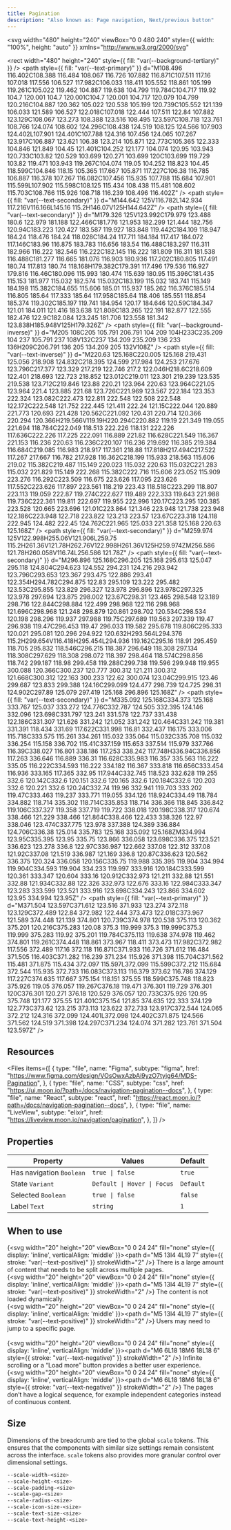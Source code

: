 ```yaml
---
title: Pagination
description: "Also known as: Page navigation, Next/previous button"
---
```


<svg
  width="480"
  height="240"
  viewBox="0 0 480 240"
  style={{ width: "100%", height: "auto" }}
  xmlns="http://www.w3.org/2000/svg"
>
  <rect
    width="480"
    height="240"
    style={{ fill: "var(--background-tertiary)" }}
  />
  <path
    style={{ fill: "var(--text-primary)" }}
    d="M108.496 116.402C108.388 116.484 108.067 116.726 107.882 116.871C107.511 117.16 107.018 117.556 106.527 117.982C106.033 118.411 105.552 118.861 105.199 119.261C105.022 119.462 104.887 119.638 104.799 119.784C104.717 119.92 104.7 120.001 104.7 120.001C104.7 120.001 104.717 120.079 104.799 120.216C104.887 120.362 105.022 120.538 105.199 120.739C105.552 121.139 106.033 121.589 106.527 122.018C107.018 122.444 107.511 122.84 107.882 123.129C108.067 123.273 108.388 123.516 108.495 123.597C108.718 123.761 108.766 124.074 108.602 124.296C108.438 124.519 108.125 124.566 107.903 124.402L107.901 124.401C107.788 124.316 107.456 124.065 107.267 123.917C106.887 123.621 106.38 123.214 105.871 122.773C105.365 122.333 104.846 121.849 104.45 121.401C104.252 121.177 104.074 120.95 103.943 120.733C103.82 120.529 103.699 120.271 103.699 120C103.699 119.729 103.82 119.471 103.943 119.267C104.074 119.05 104.252 118.823 104.45 118.599C104.846 118.15 105.365 117.667 105.871 117.227C106.38 116.785 106.887 116.378 107.267 116.082C107.456 115.935 107.788 115.684 107.901 115.599L107.902 115.598C108.125 115.434 108.438 115.481 108.602 115.703C108.766 115.926 108.718 116.239 108.496 116.402Z"
  />
  <path
    style={{ fill: "var(--text-secondary)" }}
    d="M144.642 125V116.782L142.934 117.216V116.166L145.16 115.2H146.07V125H144.642Z"
  />
  <path
    style={{ fill: "var(--text-secondary)" }}
    d="M179.326 125V123.992C179.979 123.488 180.6 122.979 181.188 122.466C181.776 121.953 182.299 121.444 182.756 120.94C183.223 120.427 183.587 119.927 183.848 119.442C184.109 118.947 184.24 118.476 184.24 118.028C184.24 117.711 184.184 117.417 184.072 117.146C183.96 116.875 183.783 116.656 183.54 116.488C183.297 116.311 182.966 116.222 182.546 116.222C182.145 116.222 181.809 116.311 181.538 116.488C181.277 116.665 181.076 116.903 180.936 117.202C180.805 117.491 180.74 117.813 180.74 118.168H179.382C179.391 117.496 179.536 116.927 179.816 116.46C180.096 115.993 180.474 115.639 180.95 115.396C181.435 115.153 181.977 115.032 182.574 115.032C183.199 115.032 183.741 115.149 184.198 115.382C184.655 115.606 185.01 115.937 185.262 116.376C185.514 116.805 185.64 117.333 185.64 117.958C185.64 118.406 185.551 118.854 185.374 119.302C185.197 119.741 184.954 120.17 184.646 120.59C184.347 121.01 184.011 121.416 183.638 121.808C183.265 122.191 182.877 122.555 182.476 122.9C182.084 123.245 181.706 123.558 181.342 123.838H185.948V125H179.326Z"
  />
  <path
    style={{ fill: "var(--background-inverse)" }}
    d="M205 108C205 105.791 206.791 104 209 104H233C235.209 104 237 105.791 237 108V132C237 134.209 235.209 136 233 136H209C206.791 136 205 134.209 205 132V108Z"
  />
  <path
    style={{ fill: "var(--text-inverse)" }}
    d="M220.63 125.168C220.005 125.168 219.431 125.056 218.908 124.832C218.395 124.599 217.984 124.253 217.676 123.796C217.377 123.329 217.219 122.746 217.2 122.046H218.6C218.609 122.401 218.693 122.723 218.852 123.012C219.011 123.301 219.239 123.535 219.538 123.712C219.846 123.88 220.21 123.964 220.63 123.964C221.05 123.964 221.4 123.885 221.68 123.726C221.969 123.567 222.184 123.353 222.324 123.082C222.473 122.811 222.548 122.508 222.548 122.172C222.548 121.752 222.445 121.411 222.24 121.15C222.044 120.889 221.773 120.693 221.428 120.562C221.092 120.431 220.714 120.366 220.294 120.366H219.566V119.19H220.294C220.882 119.19 221.349 119.055 221.694 118.784C222.049 118.513 222.226 118.131 222.226 117.636C222.226 117.225 222.091 116.889 221.82 116.628C221.549 116.367 221.153 116.236 220.63 116.236C220.107 116.236 219.692 116.385 219.384 116.684C219.085 116.983 218.917 117.361 218.88 117.818H217.494C217.522 117.267 217.667 116.782 217.928 116.362C218.199 115.933 218.563 115.606 219.02 115.382C219.487 115.149 220.023 115.032 220.63 115.032C221.283 115.032 221.829 115.149 222.268 115.382C222.716 115.606 223.052 115.909 223.276 116.292C223.509 116.675 223.626 117.095 223.626 117.552C223.626 117.897 223.561 118.219 223.43 118.518C223.299 118.807 223.113 119.059 222.87 119.274C222.627 119.489 222.333 119.643 221.988 119.736C222.361 119.811 222.697 119.955 222.996 120.17C223.295 120.385 223.528 120.665 223.696 121.01C223.864 121.346 223.948 121.738 223.948 122.186C223.948 122.718 223.822 123.213 223.57 123.67C223.318 124.118 222.945 124.482 222.45 124.762C221.965 125.033 221.358 125.168 220.63 125.168Z"
  />
  <path
    style={{ fill: "var(--text-secondary)" }}
    d="M259.974 125V122.998H255.06V121.906L259.75 115.2H261.36V121.78H262.76V122.998H261.36V125H259.974ZM256.586 121.78H260.058V116.74L256.586 121.78Z"
  />
  <path
    style={{ fill: "var(--text-secondary)" }}
    d="M296.896 125.168C296.205 125.168 295.613 125.047 295.118 124.804C294.623 124.552 294.231 124.216 293.942 123.796C293.653 123.367 293.475 122.886 293.41 122.354H294.782C294.875 122.83 295.109 123.222 295.482 123.53C295.855 123.829 296.327 123.978 296.896 123.978C297.325 123.978 297.694 123.875 298.002 123.67C298.31 123.465 298.548 123.189 298.716 122.844C298.884 122.499 298.968 122.116 298.968 121.696C298.968 121.248 298.879 120.861 298.702 120.534C298.534 120.198 298.296 119.937 297.988 119.75C297.689 119.563 297.339 119.47 296.938 119.47C296.453 119.47 296.033 119.582 295.678 119.806C295.333 120.021 295.081 120.296 294.922 120.632H293.564L294.376 115.2H299.654V116.418H295.454L294.936 119.162C295.16 118.91 295.459 118.705 295.832 118.546C296.215 118.387 296.649 118.308 297.134 118.308C297.629 118.308 298.072 118.397 298.464 118.574C298.856 118.742 299.187 118.98 299.458 119.288C299.738 119.596 299.948 119.955 300.088 120.366C300.237 120.777 300.312 121.211 300.312 121.668C300.312 122.163 300.233 122.62 300.074 123.04C299.915 123.46 299.687 123.833 299.388 124.16C299.099 124.477 298.739 124.725 298.31 124.902C297.89 125.079 297.419 125.168 296.896 125.168Z"
  />
  <path
    style={{ fill: "var(--text-secondary)" }}
    d="M335.092 125.168C334.373 125.168 333.767 125.037 333.272 124.776C332.787 124.505 332.395 124.146 332.096 123.698C331.797 123.241 331.578 122.737 331.438 122.186C331.307 121.626 331.242 121.052 331.242 120.464C331.242 119.381 331.391 118.434 331.69 117.622C331.998 116.81 332.437 116.175 333.006 115.718C333.575 115.261 334.261 115.032 335.064 115.032C335.708 115.032 336.254 115.158 336.702 115.41C337.159 115.653 337.514 115.979 337.766 116.39C338.027 116.801 338.186 117.253 338.242 117.748H336.94C336.856 117.263 336.646 116.889 336.31 116.628C335.983 116.357 335.563 116.222 335.05 116.222C334.593 116.222 334.182 116.367 333.818 116.656C333.454 116.936 333.165 117.365 332.95 117.944C332.745 118.523 332.628 119.255 332.6 120.142C332.6 120.151 332.6 120.165 332.6 120.184C332.6 120.203 332.6 120.221 332.6 120.24C332.74 119.96 332.941 119.703 333.202 119.47C333.463 119.237 333.771 119.055 334.126 118.924C334.49 118.784 334.882 118.714 335.302 118.714C335.853 118.714 336.366 118.845 336.842 119.106C337.327 119.358 337.719 119.722 338.018 120.198C338.317 120.674 338.466 121.229 338.466 121.864C338.466 122.433 338.326 122.97 338.046 123.474C337.775 123.978 337.388 124.389 336.884 124.706C336.38 125.014 335.783 125.168 335.092 125.168ZM334.994 123.95C335.395 123.95 335.75 123.866 336.058 123.698C336.375 123.521 336.623 123.278 336.8 122.97C336.987 122.662 337.08 122.312 337.08 121.92C337.08 121.519 336.987 121.169 336.8 120.87C336.623 120.562 336.375 120.324 336.058 120.156C335.75 119.988 335.395 119.904 334.994 119.904C334.593 119.904 334.233 119.997 333.916 120.184C333.599 120.361 333.347 120.604 333.16 120.912C332.973 121.211 332.88 121.551 332.88 121.934C332.88 122.326 332.973 122.676 333.16 122.984C333.347 123.283 333.599 123.521 333.916 123.698C334.243 123.866 334.602 123.95 334.994 123.95Z"
  />
  <path
    style={{ fill: "var(--text-primary)" }}
    d="M371.504 123.597C371.612 123.516 371.933 123.274 372.118 123.129C372.489 122.84 372.982 122.444 373.473 122.018C373.967 121.589 374.448 121.139 374.801 120.739C374.978 120.538 375.113 120.362 375.201 120.216C375.283 120.08 375.3 119.999 375.3 119.999C375.3 119.999 375.283 119.92 375.201 119.784C375.113 119.638 374.978 119.462 374.801 119.261C374.448 118.861 373.967 118.411 373.473 117.982C372.982 117.556 372.489 117.16 372.118 116.871C371.933 116.726 371.612 116.484 371.505 116.403C371.282 116.239 371.234 115.926 371.398 115.704C371.562 115.481 371.875 115.434 372.097 115.597L372.099 115.599C372.212 115.684 372.544 115.935 372.733 116.083C373.113 116.379 373.62 116.786 374.129 117.227C374.635 117.667 375.154 118.151 375.55 118.599C375.748 118.823 375.926 119.05 376.057 119.267C376.18 119.471 376.301 119.729 376.301 120C376.301 120.271 376.18 120.529 376.057 120.733C375.926 120.95 375.748 121.177 375.55 121.401C375.154 121.85 374.635 122.333 374.129 122.773C373.62 123.215 373.113 123.622 372.733 123.917C372.544 124.065 372.212 124.316 372.099 124.401L372.098 124.402C371.875 124.566 371.562 124.519 371.398 124.297C371.234 124.074 371.282 123.761 371.504 123.597Z"
  />
</svg>

## Resources

<Files
  items={[
    {
      type: "file",
      name: "Figma",
      subtype: "figma",
      href: "https://www.figma.com/design/VOsOwxAzbAi9yzO7tyig64/MDS-Pagination",
    },
    {
      type: "file",
      name: "CSS",
      subtype: "css",
      href: "https://ui.moon.io/?path=/docs/navigation-pagination--docs",
    },
    {
      type: "file",
      name: "React",
      subtype: "react",
      href: "https://react.moon.io/?path=/docs/navigation-pagination--docs",
    },
    {
      type: "file",
      name: "LiveView",
      subtype: "elixir",
      href: "https://liveview.moon.io/navigation/pagination",
    },
  ]}
/>

## Properties

| **Property**             | **Values**                  | **Default** |
| ------------------------ | --------------------------- | ----------- |
| Has navigation `Boolean` | `true \| false`             | `true`      |
| State `Variant`          | `Default \| Hover \| Focus` | `Default`   |
| Selected `Boolean`       | `true \| false`             | `false`     |
| Label `Text`             | `string`                    | `1`         |

## When to use

{<svg width="20" height="20" viewBox="0 0 24 24" fill="none" style={{ display: 'inline', verticalAlign: 'middle' }}><path d="M5 13l4 4L19 7" style={{ stroke: "var(--text-positive)" }} strokeWidth="2" /></svg>} There is a large amount of content that needs to be split across multiple pages. <br/>
{<svg width="20" height="20" viewBox="0 0 24 24" fill="none" style={{ display: 'inline', verticalAlign: 'middle' }}><path d="M5 13l4 4L19 7" style={{ stroke: "var(--text-positive)" }} strokeWidth="2" /></svg>} The content is not loaded dynamically. <br/>
{<svg width="20" height="20" viewBox="0 0 24 24" fill="none" style={{ display: 'inline', verticalAlign: 'middle' }}><path d="M5 13l4 4L19 7" style={{ stroke: "var(--text-positive)" }} strokeWidth="2" /></svg>} Users may need to jump to a specific page. <br/><br/>
{<svg width="20" height="20" viewBox="0 0 24 24" fill="none" style={{ display: 'inline', verticalAlign: 'middle' }}><path d="M6 6L18 18M6 18L18 6" style={{ stroke: "var(--text-negative)" }} strokeWidth="2" /></svg>} Infinite scrolling or a “Load more” button provides a better user experience. <br/>
{<svg width="20" height="20" viewBox="0 0 24 24" fill="none" style={{ display: 'inline', verticalAlign: 'middle' }}><path d="M6 6L18 18M6 18L18 6" style={{ stroke: "var(--text-negative)" }} strokeWidth="2" /></svg>} The pages don’t have a logical sequence, for example independent categories instead of continuous content. <br/>

## Size

Dimensions of the breadcrumb are tied to the global `scale` tokens. This ensures that the components with similar size settings remain consistent across the interface. `scale` tokens also provides more granular control over dimensional settings.

```css:scale.css showLineNumbers
--scale-width-<size>
--scale-height-<size>
--scale-padding-<size>
--scale-gap-<size>
--scale-radius-<size>
--scale-icon-size-<size>
--scale-text-size-<size>
--scale-text-height-<size>
```
